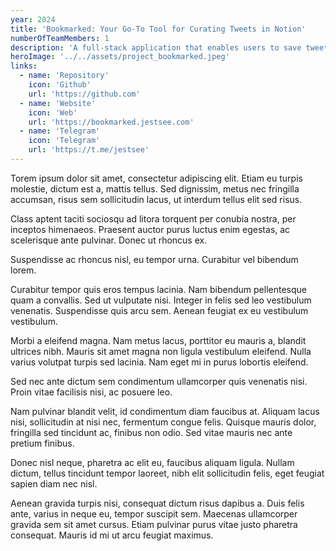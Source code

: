```yaml
---
year: 2024
title: 'Bookmarked: Your Go-To Tool for Curating Tweets in Notion'
numberOfTeamMembers: 1
description: 'A full-stack application that enables users to save tweets to Notion via Telegram bot.'
heroImage: '../../assets/project_bookmarked.jpeg'
links:
  - name: 'Repository'
    icon: 'Github'
    url: 'https://github.com'
  - name: 'Website'
    icon: 'Web'
    url: 'https://bookmarked.jestsee.com'
  - name: 'Telegram'
    icon: 'Telegram'
    url: 'https://t.me/jestsee'
---
```


Torem ipsum dolor sit amet, consectetur adipiscing elit. Etiam eu turpis
molestie, dictum est a, mattis tellus. Sed dignissim, metus nec
fringilla accumsan, risus sem sollicitudin lacus, ut interdum tellus
elit sed risus.

Class aptent taciti sociosqu ad litora torquent per conubia nostra, per
inceptos himenaeos. Praesent auctor purus luctus enim egestas, ac
scelerisque ante pulvinar. Donec ut rhoncus ex.

Suspendisse ac rhoncus nisl, eu tempor urna. Curabitur vel bibendum
lorem.

Curabitur tempor quis eros tempus lacinia. Nam bibendum pellentesque
quam a convallis. Sed ut vulputate nisi. Integer in felis sed leo
vestibulum venenatis. Suspendisse quis arcu sem. Aenean feugiat ex eu
vestibulum vestibulum.

Morbi a eleifend magna. Nam metus lacus, porttitor eu mauris a, blandit
ultrices nibh. Mauris sit amet magna non ligula vestibulum eleifend.
Nulla varius volutpat turpis sed lacinia. Nam eget mi in purus lobortis
eleifend.

Sed nec ante dictum sem condimentum ullamcorper quis venenatis nisi.
Proin vitae facilisis nisi, ac posuere leo.

Nam pulvinar blandit velit, id condimentum diam faucibus at. Aliquam
lacus nisi, sollicitudin at nisi nec, fermentum congue felis. Quisque
mauris dolor, fringilla sed tincidunt ac, finibus non odio. Sed vitae
mauris nec ante pretium finibus.

Donec nisl neque, pharetra ac elit eu, faucibus aliquam ligula. Nullam
dictum, tellus tincidunt tempor laoreet, nibh elit sollicitudin felis,
eget feugiat sapien diam nec nisl.

Aenean gravida turpis nisi, consequat dictum risus dapibus a. Duis felis
ante, varius in neque eu, tempor suscipit sem. Maecenas ullamcorper
gravida sem sit amet cursus. Etiam pulvinar purus vitae justo pharetra
consequat. Mauris id mi ut arcu feugiat maximus.
